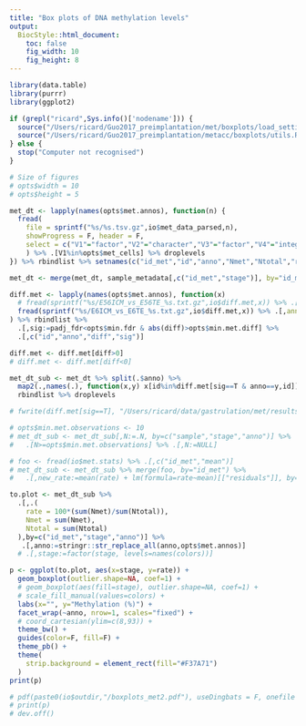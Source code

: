 ```yaml
---
title: "Box plots of DNA methylation levels"
output:
  BiocStyle::html_document: 
    toc: false
    fig_width: 10
    fig_height: 8
---
```


```r
library(data.table)
library(purrr)
library(ggplot2)
```

<!-- Define I/O and options -->
```r
if (grepl("ricard",Sys.info()['nodename'])) {
  source("/Users/ricard/Guo2017_preimplantation/met/boxplots/load_settings.R")
  source("/Users/ricard/Guo2017_preimplantation/metacc/boxplots/utils.R")
} else {
  stop("Computer not recognised")
}

# Size of figures
# opts$width = 10
# opts$height = 5
```

<!-- Load methylation data -->
```r
met_dt <- lapply(names(opts$met.annos), function(n) {
  fread(
    file = sprintf("%s/%s.tsv.gz",io$met_data_parsed,n),
    showProgress = F, header = F,
    select = c("V1"="factor","V2"="character","V3"="factor","V4"="integer","V5"="integer","V6"="integer")
    ) %>% .[V1%in%opts$met_cells] %>% droplevels
}) %>% rbindlist %>% setnames(c("id_met","id","anno","Nmet","Ntotal","rate"))
```

<!-- Merge data with metadata -->
```r
met_dt <- merge(met_dt, sample_metadata[,c("id_met","stage")], by="id_met")
```

<!-- Load results from the differential analysis -->
```r
diff.met <- lapply(names(opts$met.annos), function(x)
  # fread(sprintf("%s/E56ICM_vs_E56TE_%s.txt.gz",io$diff.met,x)) %>% .[,anno:=as.factor(x)]
  fread(sprintf("%s/E6ICM_vs_E6TE_%s.txt.gz",io$diff.met,x)) %>% .[,anno:=as.factor(x)]
) %>% rbindlist %>%
  .[,sig:=padj_fdr<opts$min.fdr & abs(diff)>opts$min.met.diff] %>%
  .[,c("id","anno","diff","sig")]
```

```r
diff.met <- diff.met[diff>0]
# diff.met <- diff.met[diff<0]
```

<!-- Subset data using the significant hits -->

```r
met_dt_sub <- met_dt %>% split(.$anno) %>%
  map2(.,names(.), function(x,y) x[id%in%diff.met[sig==T & anno==y,id]]) %>%
  rbindlist %>% droplevels
```

```r
# fwrite(diff.met[sig==T], "/Users/ricard/data/gastrulation/met/results/differential/diffmet.txt", sep="\t")
```

<!-- Filter by minimum number of measurements per cell -->
```r
# opts$min.met.observations <- 10
# met_dt_sub <- met_dt_sub[,N:=.N, by=c("sample","stage","anno")] %>%
#   .[N>=opts$min.met.observations] %>% .[,N:=NULL]
```

<!-- Regress out differences in global methylation or accessibility rate -->
```r
# foo <- fread(io$met.stats) %>% .[,c("id_met","mean")]
# met_dt_sub <- met_dt_sub %>% merge(foo, by="id_met") %>%
#   .[,new_rate:=mean(rate) + lm(formula=rate~mean)[["residuals"]], by=c("id","anno")]
```

<!-- Boxplots with methylation rate per genomic context and stage -->
```r
to.plot <- met_dt_sub %>%
  .[,.(
    rate = 100*(sum(Nmet)/sum(Ntotal)), 
    Nmet = sum(Nmet), 
    Ntotal = sum(Ntotal)
  ),by=c("id_met","stage","anno")] %>%
   .[,anno:=stringr::str_replace_all(anno,opts$met.annos)]
  # .[,stage:=factor(stage, levels=names(colors))]

p <- ggplot(to.plot, aes(x=stage, y=rate)) +
  geom_boxplot(outlier.shape=NA, coef=1) +
  # geom_boxplot(aes(fill=stage), outlier.shape=NA, coef=1) +
  # scale_fill_manual(values=colors) +
  labs(x="", y="Methylation (%)") +
  facet_wrap(~anno, nrow=1, scales="fixed") +
  # coord_cartesian(ylim=c(8,93)) +
  theme_bw() +
  guides(color=F, fill=F) +
  theme_pb() +
  theme(
    strip.background = element_rect(fill="#F37A71")
  )
print(p)

# pdf(paste0(io$outdir,"/boxplots_met2.pdf"), useDingbats = F, onefile = F, width=14, height=6)
# print(p)
# dev.off()
```
